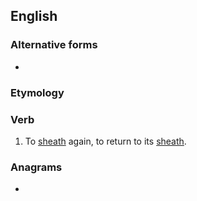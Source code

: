 ==English==

===Alternative forms===
* {{l|en|resheathe}}

===Etymology===
{{prefix|en|re|sheath}}

===Verb===
{{en-verb}}

# To [[sheath]] again, to return to its [[sheath]].

===Anagrams===
* {{anagrams|en|a=aeehhrst|Heathers|hash tree|heathers|sheareth|sheather}}